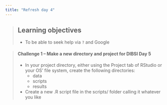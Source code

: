 ```yaml
---
title: "Refresh day 4"
---
```


> ## Learning objectives
>
> * To be able to seek help via `?` and Google

> #### Challenge 1 -- Make a new directory and project for DIBSI Day 5
>
> - In your project directory, either using the Project tab of RStudio or your OS' file system, 
> create the following directories:
>     - data
>     - scripts
>     - results
> - Create a new .R script file in the scripts/ folder calling it whatever you like
